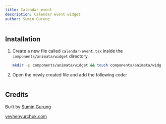 ```yaml
---
title: Calendar event
description: Calendar event widget
author: Sumin Gurung
---
```


<ComponentPreview name="widget-calendar-event--docs" />

## Installation

1. Create a new file called `calendar-event.tsx` inside the `components/animata/widget` directory.

   ```bash
   mkdir -p components/animata/widget && touch components/animata/widget/calendar-event.tsx
   ```

2. Open the newly created file and add the following code:

```jsx file=<rootDir>/animata/widget/calendar-event.tsx

```

## Credits

Built by [Sumin Gurung](https://github.com/GrgSumin)

[yevhenyurchuk.com](https://yevhenyurchuk.com/)
